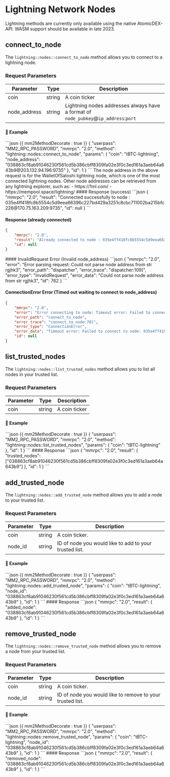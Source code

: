 # Lightning Network Nodes

<Note>
Lightning methods are currently only available using the native AtomicDEX-API. WASM support should be available in late 2023.
</Note>


## connect_to_node

The `lightning::nodes::connect_to_node` method allows you to connect to a lightning node.


### Request Parameters

| Parameter            | Type    | Description            |
|----------------------|---------|------------------------|
| coin                 | string  | A coin ticker          |
| node_address         | string  | Lightning nodes addresses always have a format of `node_pubkey`@`ip_address`:`port` |


#### 📌 Example

<CodeGroup title="" tag="POST" label="lightning::nodes::connect_to_node">
```json {{ mm2MethodDecorate : true }}
{
    "userpass": "MM2_RPC_PASSWORD",
    "mmrpc": "2.0",
    "method": "lightning::nodes::connect_to_node",
    "params": {
        "coin": "tBTC-lightning",
        "node_address": "038863cf8ab91046230f561cd5b386cbff8309fa02e3f0c3ed161a3aeb64a643b9@203.132.94.196:9735"
    },
    "id": 1
}
```
</CodeGroup>

<Note>
The node address in the above request is for the WalletOfSatoshi lightning node, which is one of the most connected lightning nodes.
Other node addresses can be retrieved from any lightning explorer, such as:
- https://1ml.com/
- https://mempool.space/lightning/
</Note>


<CollapsibleSection expandedText='Hide Response' collapsedText='Show Response'>
#### Response (success)
```json
{
    "mmrpc": "2.0",
    "result": "Connected successfully to node : 035e4ff418fc8b5554c5d9eea66396c227bd429a3251c8cbc711002ba215bfc226@170.75.163.209:9735",
    "id": null
}
```

#### Response (already connected)
```json
{
    "mmrpc": "2.0",
    "result": "Already connected to node : 035e4ff418fc8b5554c5d9eea66396c227bd429a3251c8cbc711002ba215bfc226@170.75.163.209:9735",
    "id": null
}
```
</CollapsibleSection>


<CollapsibleSection expandedText='Hide Error Responses' collapsedText='Show Error Responses'>
#### InvalidRequest Error (Invalid node_address)
```json
{
	"mmrpc": "2.0",
	"error": "Error parsing request: Could not parse node address from str rgjhk3",
	"error_path": "dispatcher",
	"error_trace": "dispatcher:109]",
	"error_type": "InvalidRequest",
	"error_data": "Could not parse node address from str rgjhk3",
	"id": 762
}
```

#### ConnectionError Error (Timed out waiting to connect to node_address)
```json
{
    "mmrpc": "2.0",
    "error": "Error connecting to node: Timeout error: Failed to connect to node: 035e4ff418fc8b5554c5d9eea66396c227bd429a3251c8cbc711002ba215bfc226",
    "error_path": "connect_to_node",
    "error_trace": "connect_to_node:78]",
    "error_type": "ConnectionError",
    "error_data": "Timeout error: Failed to connect to node: 035e4ff418fc8b5554c5d9eea66396c227bd429a3251c8cbc711002ba215bfc226",
    "id": null
}
```
</CollapsibleSection>


## list_trusted_nodes

The `lightning::nodes::list_trusted_nodes` method allows you to list all nodes in your trusted list.


### Request Parameters

| Parameter            | Type    | Description            |
|----------------------|---------|------------------------|
| coin                 | string  | A coin ticker          |


#### 📌 Example

<CodeGroup title="" tag="POST" label="lightning::nodes::list_trusted_nodes">
```json {{ mm2MethodDecorate : true }}
{
    "userpass": "MM2_RPC_PASSWORD",
    "mmrpc": "2.0",
    "method": "lightning::nodes::list_trusted_nodes",
    "params": {
        "coin": "tBTC-lightning"
    },
    "id": 1
}
```
</CodeGroup>


<CollapsibleSection expandedText='Hide Response' collapsedText='Show Response'>
#### Response
```json
{
	"mmrpc": "2.0",
	"result": {
		"trusted_nodes": ["038863cf8ab91046230f561cd5b386cbff8309fa02e3f0c3ed161a3aeb64a643b9"]
	},
	"id": 1
}
```
</CollapsibleSection>


## add_trusted_node

The `lightning::nodes::add_trusted_node` method allows you to add a node to your trusted list.


### Request Parameters

| Parameter            | Type    | Description                                               |
|----------------------|---------|-----------------------------------------------------------|
| coin                 | string  | A coin ticker.                                            |
| node_id              | string  | ID of node you would like to add to your trusted list.    |


#### 📌 Example

<CodeGroup title="" tag="POST" label="lightning::nodes::add_trusted_node">
```json {{ mm2MethodDecorate : true }}
{
    "userpass": "MM2_RPC_PASSWORD",
    "mmrpc": "2.0",
    "method": "lightning::nodes::add_trusted_node",
    "params": {
        "coin": "tBTC-lightning",
        "node_id": "038863cf8ab91046230f561cd5b386cbff8309fa02e3f0c3ed161a3aeb64a643b9"
    },
    "id": 1
}
```
</CodeGroup>


<CollapsibleSection expandedText='Hide Response' collapsedText='Show Response'>
#### Response
```json
{
	"mmrpc": "2.0",
	"result": {
		"added_node": "038863cf8ab91046230f561cd5b386cbff8309fa02e3f0c3ed161a3aeb64a643b9"
	},
	"id": 1
}
```
</CollapsibleSection>


## remove_trusted_node

The `lightning::nodes::remove_trusted_node` method allows you to remove a node from your trusted list.


### Request Parameters

| Parameter            | Type    | Description                                               |
|----------------------|---------|-----------------------------------------------------------|
| coin                 | string  | A coin ticker.                                            |
| node_id              | string  | ID of node you would like to remove to your trusted list. |


#### 📌 Example

<CodeGroup title="" tag="POST" label="lightning::nodes::remove_trusted_node">
```json {{ mm2MethodDecorate : true }}
{
    "userpass": "MM2_RPC_PASSWORD",
    "mmrpc": "2.0",
    "method": "lightning::nodes::remove_trusted_node",
    "params": {
        "coin": "tBTC-lightning",
        "node_id": "038863cf8ab91046230f561cd5b386cbff8309fa02e3f0c3ed161a3aeb64a643b9"
    },
    "id": 1
}
```
</CodeGroup>


<CollapsibleSection expandedText='Hide Response' collapsedText='Show Response'>
#### Response
```json
{
	"mmrpc": "2.0",
	"result": {
		"removed_node": "038863cf8ab91046230f561cd5b386cbff8309fa02e3f0c3ed161a3aeb64a643b9"
	},
	"id": 1
}
```
</CollapsibleSection>

